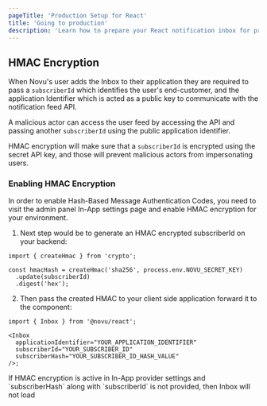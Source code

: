 ```yaml
---
pageTitle: 'Production Setup for React'
title: 'Going to production'
description: 'Learn how to prepare your React notification inbox for production deployment including HMAC encryption and security best practices.'
---
```


## HMAC Encryption

When Novu's user adds the Inbox to their application they are required to pass a `subscriberId` which identifies the user's end-customer, and the application Identifier which is acted as a public key to communicate with the notification feed API.

A malicious actor can access the user feed by accessing the API and passing another `subscriberId` using the public application identifier.

HMAC encryption will make sure that a `subscriberId` is encrypted using the secret API key, and those will prevent malicious actors from impersonating users.

### Enabling HMAC Encryption

In order to enable Hash-Based Message Authentication Codes, you need to visit the admin panel In-App settings page and enable HMAC encryption for your environment.

1. Next step would be to generate an HMAC encrypted subscriberId on your backend:

```tsx
import { createHmac } from 'crypto';

const hmacHash = createHmac('sha256', process.env.NOVU_SECRET_KEY)
  .update(subscriberId)
  .digest('hex');
```

2. Then pass the created HMAC to your client side application forward it to the component:

```tsx
import { Inbox } from '@novu/react';

<Inbox
  applicationIdentifier="YOUR_APPLICATION_IDENTIFIER"
  subscriberId="YOUR_SUBSCRIBER_ID"
  subscriberHash="YOUR_SUBSCRIBER_ID_HASH_VALUE"
/>;
```

<Callout type="info">
  If HMAC encryption is active in In-App provider settings and `subscriberHash` along with
  `subscriberId` is not provided, then Inbox will not load
</Callout>
